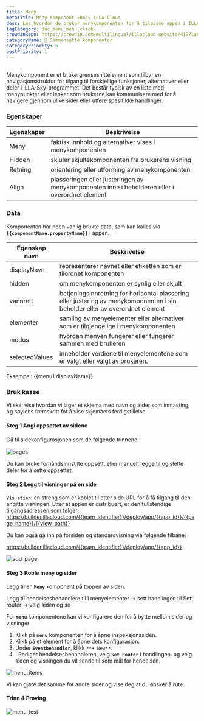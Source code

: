 ```yaml
---
title: Meny
metaTitle: Meny Komponent «Doc» ILLA Cloud
desc: Lær hvordan du bruker menykomponenten for å tilpasse appen i ILLA Cloud.
tagCategory: doc_menu_menu_click
crowdinRepo: https://crowdin.com/multilingual/illacloud-website/419?languages=no&filter=basic&value=0
categoryName: 🧬 Sammensatte komponenter
categoryPriority: 6
postPriority: 1
---
```


## <h2 hidden>Hva er menyen?</h2>

Menykomponent er et brukergrensesnittelement som tilbyr en navigasjonsstruktur for tilgang til forskjellige funksjoner, alternativer eller deler i ILLA-Sky-programmet. Det består typisk av en liste med menypunkter eller lenker som brukerne kan kommunisere med for å navigere gjennom ulike sider eller utføre spesifikke handlinger.

### Egenskaper

| Egenskaper | Beskrivelse                                                                                    |
| ---------- | ---------------------------------------------------------------------------------------------- |
| Meny       | faktisk innhold og alternativer vises i menykomponenten                                        |
| Hidden     | skjuler skjultekomponenten fra brukerens visning                                               |
| Retning    | orientering eller utforming av menykomponenten                                                 |
| Align      | plasseringen eller justeringen av menykomponenten inne i beholderen eller i overordnet element |

### Data

Komponenten har noen vanlig brukte data, som kan kalles via **`{{componentName.propertyName}}`** i appen.

| Egenskap navn       | Beskrivelse                                                                                                                  |
| ------------------- | ---------------------------------------------------------------------------------------------------------------------------- |
| displayNavn         | representerer navnet eller etiketten som er tilordnet komponenten                                                            |
| hidden              | om menykomponenten er synlig eller skjult                                                                                    |
| vannrett            | betjeningsinnretning for horisontal plassering eller justering av menykomponenten i sin beholder eller av overordnet element |
| elementer           | samling av menyelementer eller alternativer som er tilgjengelige i menykomponenten                                           |
| modus               | hvordan menyen fungerer eller fungerer sammen med brukeren                                                                   |
| selectedValues      | inneholder verdiene til menyelementene som er valgt eller valgt av brukeren.                                                 |

Eksempel: {{menu1.displayName}}

### Bruk kasse

Vi skal vise hvordan vi lager et skjema med navn og alder som inntasting, og søylens fremskritt for å vise skjemaets ferdigstillelse.

#### Steg 1 Angi oppsettet av sidene

Gå til sidekonfigurasjonen som de følgende trinnene：

![pages](https://cdn.illacloud.com/official-website/img/docs/pages.png)

Du kan bruke forhåndsinnstilte oppsett, eller manuelt legge til og slette deler for å sette oppsettet.

#### Steg 2 Legg til visninger på en side

**`Vis stien`**: en streng som er koblet til etter side URL for å få tilgang til den angitte visningen. Etter at appen er distribuert, er den fullstendige tilgangsadressen som følger: https://builder.illacloud.com/{{team_identifier}}/deploy/app/{{app_id}}/{{page_name}}/{{view_path}}

Du kan også gå inn på forsiden og standardvisning via følgende filbane:

https://builder.illacloud.com/{{team_identifier}}/deploy/app/{{app_id}}

![add_page](https://cdn.illacloud.com/official-website/img/docs/add_page.png)

#### Steg 3 Koble meny og sider

Legg til en **`Meny`** komponent på toppen av siden.

Legg til hendelsesbehandlere til i menyelementer → sett handlingen til Sett router → velg siden og se

For **`menu`** komponentene kan vi konfigurere den for å bytte mellom sider og visninger

1.  Klikk på **`menu`** komponenten for å åpne inspeksjonssiden.
2.  Klikk på et element for å åpne dets konfigurasjon.
3.  Under **`Eventbehandler`**, klikk `**+ New**`.
4.  I Rediger hendelsesbehandleren, velg **`Set Router`** i handlingen. og velg siden og visningen du vil sende til som mål for hendelsen.

![menu_items](https://cdn.illacloud.com/official-website/img/docs/menu_items.jpg)

Vi kan gjøre det samme for andre sider og vise deg at du ønsker å rute.

#### Trinn 4 Prøving

![menu_test](https://cdn.illacloud.com/official-website/img/docs/menu_test.gif)
